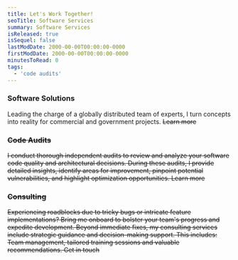 ```yaml
---
title: Let's Work Together!
seoTitle: Software Services
summary: Software Services
isReleased: true
isSequel: false
lastModDate: 2000-00-00T00:00:00-0000
firstModDate: 2000-00-00T00:00:00-0000
minutesToRead: 0
tags:
  - 'code audits'
---
```

<H3>Software Solutions</H3>
<C>
Leading the charge of a globally distributed  <L href="/services/glossary#team">team</L> of experts, I turn concepts into reality for commercial and government projects.
<S/>
<L href="/services/full-software-solution">Learn more</L>
</C>
<H3>Code Audits</H3>
<C>
I conduct thorough <L href="/blog/independent-code-audit">independent audits</L> to review and analyze your software code <L href="/blog/software-quality">quality</L> and architectural decisions. During these audits, I provide detailed insights, identify areas for improvement, pinpoint potential vulnerabilities, and highlight optimization opportunities.
<S/>
<L href="/services/code-audits">Learn more</L>
</C>
<H3>Consulting</H3>
<C>
Experiencing roadblocks due to tricky <L href="/services/glossary#tickets">bugs</L> or intricate <L href="/services/glossary#tickets">feature</L> implementations? Bring me onboard to bolster your team's progress and expedite development. Beyond immediate fixes, my consulting services include strategic guidance and decision-making support. This includes: Team management, tailored training sessions and valuable recommendations.
 <S/><L href="/contact">Get in touch</L>
</C>
